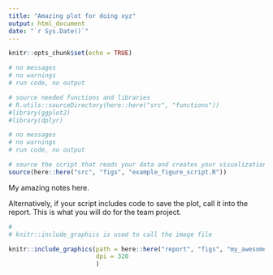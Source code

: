 ```yaml
---
title: "Amazing plot for doing xyz"
output: html_document
date: "`r Sys.Date()`"
---
```


```r
knitr::opts_chunk$set(echo = TRUE)
```


```r
# no messages
# no warnings
# run code, no output

# source needed functions and libraries
# R.utils::sourceDirectory(here::here("src", "functions"))
#library(ggplot2)
#library(dplyr)
```

```r
# no messages
# no warnings
# run code, no output

# source the script that reads your data and creates your visualization figure 
source(here::here("src", "figs", "example_figure_script.R"))
```

My amazing notes here.


Alternatively, if your script includes code to save the plot, call it into the report. This is what you will do for the team project.

```r
# 
# knitr::include_graphics is used to call the image file

knitr::include_graphics(path = here::here("report", "figs", "my_awesome_plot.png"),
                        dpi = 320
                        )
```

